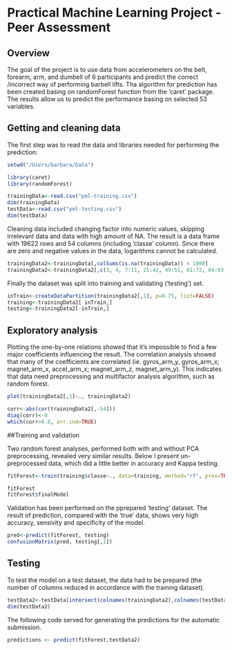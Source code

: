 Practical Machine Learning Project - Peer Assessment
========================================================

## Overview
The goal of the project is  to use data from accelerometers on the belt, forearm, arm, and dumbell of 6 participants and predict the correct /incorrect way of performing barbell lifts.
Tha algorithm for prediction has been created basing on randomForest function from the 'caret' package. The results allow us to predict the performance basing on selected 53 variables.

## Getting and cleaning data

The first step was to read the data and libraries needed for performing the prediction:
```r
setwd("/Users/barbara/Data")

library(caret)
library(randomForest)

trainingData<-read.csv("pml-training.csv")
dim(trainingData)
testData<-read.csv("pml-testing.csv")
dim(testData)
```

Cleaning data included changing factor into numeric values, skipping irrelevant data and data with high amount of NA. The result is a data frame with 19622 rows and 54 columns (including 'classe' column). Since there are zero and negative values in the data, logarithms cannot be calculated.

```r

trainingData2<-trainingData[,colSums(is.na(trainingData)) < 1000]
trainingData2<-trainingData2[,c(3, 4, 7:11, 21:42, 49:51, 61:72, 84:93)]
```


Finally the dataset was split into training and validating ('testing') set.
```r
inTrain<-createDataPartition(trainingData2[,1], p=0.75, list=FALSE)
training<-trainingData2[ inTrain,]
testing<-trainingData2[-inTrain,]

```


## Exploratory analysis

Plotting the one-by-one relations showed that it's impossible to find a few major coefficients influencing the result.
The correlation analysis showed that many of the coefficients are correlated (ie. gyros_arm_y, gyros_arm_x; magnet_arm_x, accel_arm_x; magnet_arm_z, magnet_arm_y). 
This indicates that data need preprocessing and multifactor analysis algorithm, such as random forest.


```r
plot(trainingData2[,1]~., trainingData2)

corr<-abs(cor(trainingData2[,-54]))
diag(corr)<-0
which(corr>0.8, arr.ind=TRUE)
```

##Training and validation 

Two random forest analyses, performed both with and without PCA preprocessing, revealed  very similar results. Below I present un-preprocessed data, which did a little better in accuracy and Kappa testing.

```r
fitForest<-train(training$classe~., data=training, method="rf", prox=TRUE)
```

```r
fitForest
fitForest$finalModel
```

Validation has been performed on the pprepared 'testing' dataset. The result of prediction, compared with the 'true' data, shows very high accuracy, sensivity and specificity of the model. 

```r
pred<-predict(fitForest, testing)
confusionMatrix(pred, testing[,1])
```

## Testing 

To test the model on a test dataset, the data had to be prepared (the number of columns reduced in accordance with the training dataset).

```r
testData2<-testData[intersect(colnames(trainingData2),colnames(testData))]
dim(testData2)
```

The following code served for generating the predictions for the automatic submission.
```r
predictions <- predict(fitForest,testData2)
```


